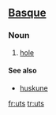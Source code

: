 ==[[Basque]]==

===Noun===
{{eu-noun}}

# [[hole]]

====See also====
*[[huskune]]

[[fr:uts]]
[[tr:uts]]